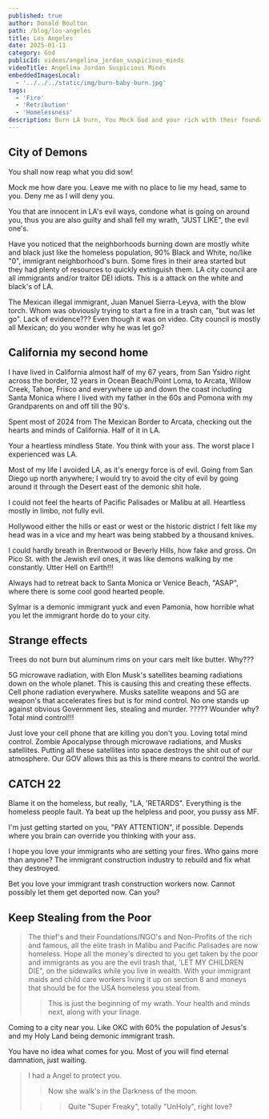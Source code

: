 ```yaml
---
published: true
author: Donald Boulton
path: /blog/los-angeles
title: Los Angeles
date: 2025-01-11
category: God
publicId: videos/angelina_jordan_suspicious_minds
videoTitle: Angelina Jordan Suspicious Minds
embeddedImagesLocal:
  - '../../../static/img/burn-baby-burn.jpg'
tags:
  - 'Fire'
  - 'Retribution'
  - 'Homelessness'
description: Burn LA burn, You Mock God and your rich with their foundations steal all the poor and HOMELESS Money. Retribution.
---
```



<GatsbyImage
  alt="Groups"
  imgclass="block object-cover object-center w-full h-full rounded-lg"
  image={getImage(props.localImages[0])}
/>

## City of Demons

You shall now reap what you did sow!

Mock me how dare you. Leave me with no place to lie my head, same to you. Deny me as I will deny you.

You that are innocent in LA's evil ways, condone what is going on around you, thus you are also guilty and shall fell my wrath, "JUST LIKE", the evil one's.

Have you noticed that the neighborhoods burning down are mostly white and black just like the homeless population, 90% Black and White, no/like "0", immigrant neighborhood's burn. Some fires in their area started but they had plenty of resources to quickly extinguish them. LA city council are all immigrants and/or traitor DEI idiots. This is a attack on the white and black's of LA.

The Mexican illegal immigrant, Juan Manuel Sierra-Leyva, with the blow torch. Whom was obviously trying to start a fire in a trash can, "but was let go". Lack of evidence??? Even though it was on video. City council is mostly all Mexican; do you wonder why he was let go?

## California my second home

I have lived in California almost half of my 67 years, from San Ysidro right across the border, 12 years in Ocean Beach/Point Loma, to Arcata, Willow Creek, Tahoe, Frisco and everywhere up and down the coast including Santa Monica where I lived with my father in the 60s and Pomona with my Grandparents on and off till the 90's.

Spent most of 2024 from The Mexican Border to Arcata, checking out the hearts and minds of California. Half of it in LA.

Your a heartless mindless State. You think with your ass. The worst place I experienced was LA. 

Most of my life I avoided LA, as it's energy force is of evil. Going from San Diego up north anywhere; I would try to avoid the city of evil by going around it through the Desert east of the demonic shit hole.

I could not feel the hearts of Pacific Palisades or Malibu at all. Heartless mostly in limbo, not fully evil.

Hollywood either the hills or east or west or the historic district I felt like my head was in a vice and my heart was being stabbed by a thousand knives.

I could hardly breath in Brentwood or Beverly Hills, how fake and gross. On Pico St. with the Jewish evil ones, it was like demons walking by me constantly. Utter Hell on Earth!!!

Always had to retreat back to Santa Monica or Venice Beach, "ASAP", where there is some cool good hearted people. 

Sylmar is a demonic immigrant yuck and even Pamonia, how horrible what you let the immigrant horde do to your city.

## Strange effects

Trees do not burn but aluminum rims on your cars melt like butter. Why???

5G microwave radiation, with Elon Musk's satellites beaming radiations down on the whole planet. This is causing this and creating these effects. Cell phone radiation everywhere. Musks satellite weapons and 5G are weapon's that accelerates fires but is for mind control. No one stands up against obvious Government lies, stealing and murder. ????? Wounder why? Total mind control!!!

Just love your cell phone that are killing you don't you. Loving total mind control. Zombie Apocalypse through microwave radiations, and Musks satellites. Putting all these satellites into space destroys the shit out of our atmosphere. Our GOV allows this as this is there means to control the world.

## CATCH 22

Blame it on the homeless, but really, "LA, 'RETARDS". Everything is the homeless people fault. Ya beat up the helpless and poor, you pussy ass MF.

I'm just getting started on you, "PAY ATTENTION", if possible. Depends where you brain can override you thinking with your ass.

I hope you love your immigrants who are setting your fires. Who gains more than anyone? The immigrant construction industry to rebuild and fix what they destroyed. 

Bet you love your immigrant trash construction workers now. Cannot possibly let them get deported now. Can you?

## Keep Stealing from the Poor

> The thief's and their Foundations/NGO's and Non-Profits of the rich and famous, all the elite trash in Malibu and Pacific Palisades are now homeless. Hope all the money's directed to you get taken by the poor and immigrants as you are the evil trash that, 'LET MY CHILDREN DIE", on the sidewalks while you live in wealth. With your immigrant maids and child care workers living it up on section 8 and moneys that should be for the USA homeless you steal from.
>
> > This is just the beginning of my wrath. Your health and minds next, along with your linage.

Coming to a city near you. Like OKC with 60% the population of Jesus's and my Holy Land being demonic immigrant trash.

You have no idea what comes for you. Most of you will find eternal damnation, just waiting.

> I had a Angel to protect you. 
>
> > Now she walk's in the Darkness of the moon.
>
> > > Quite "Super Freaky", totally "UnHoly", right love?

